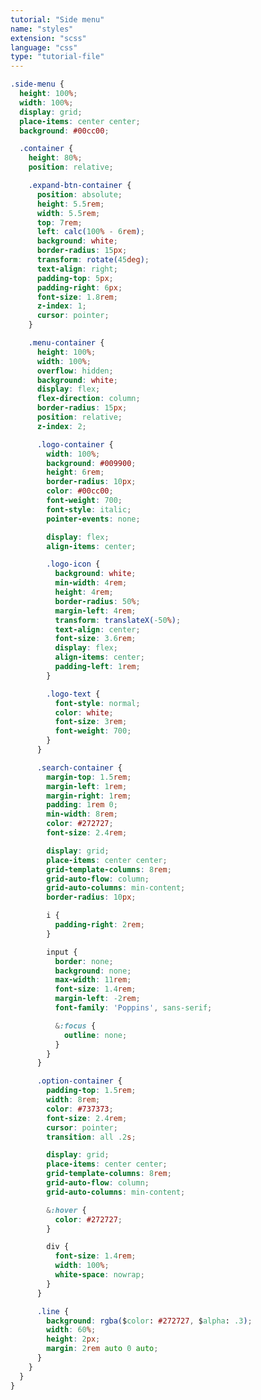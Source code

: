 ```yaml
---
tutorial: "Side menu"
name: "styles"
extension: "scss"
language: "css"
type: "tutorial-file"
---
```


```css
.side-menu {
  height: 100%;
  width: 100%;
  display: grid;
  place-items: center center;
  background: #00cc00;

  .container { 
    height: 80%;
    position: relative;

    .expand-btn-container {
      position: absolute;
      height: 5.5rem;
      width: 5.5rem;
      top: 7rem;
      left: calc(100% - 6rem);
      background: white;
      border-radius: 15px;
      transform: rotate(45deg);
      text-align: right;
      padding-top: 5px;
      padding-right: 6px;
      font-size: 1.8rem;
      z-index: 1;
      cursor: pointer;
    }

    .menu-container {
      height: 100%;
      width: 100%; 
      overflow: hidden;
      background: white;
      display: flex;
      flex-direction: column;
      border-radius: 15px;
      position: relative;
      z-index: 2;

      .logo-container {
        width: 100%;
        background: #009900;
        height: 6rem;
        border-radius: 10px;
        color: #00cc00;
        font-weight: 700;
        font-style: italic;
        pointer-events: none;

        display: flex;
        align-items: center;

        .logo-icon {
          background: white;
          min-width: 4rem;
          height: 4rem;
          border-radius: 50%;
          margin-left: 4rem;
          transform: translateX(-50%);
          text-align: center;
          font-size: 3.6rem;
          display: flex;
          align-items: center;
          padding-left: 1rem;
        }

        .logo-text {
          font-style: normal;
          color: white;
          font-size: 3rem;
          font-weight: 700;
        }
      }

      .search-container {
        margin-top: 1.5rem;
        margin-left: 1rem;
        margin-right: 1rem;
        padding: 1rem 0;
        min-width: 8rem;
        color: #272727;
        font-size: 2.4rem;

        display: grid;
        place-items: center center;
        grid-template-columns: 8rem;
        grid-auto-flow: column;
        grid-auto-columns: min-content;
        border-radius: 10px;

        i {
          padding-right: 2rem;
        }

        input {
          border: none;
          background: none;
          max-width: 11rem;
          font-size: 1.4rem;
          margin-left: -2rem;
          font-family: 'Poppins', sans-serif;

          &:focus {
            outline: none;
          }
        }
      }

      .option-container {
        padding-top: 1.5rem;
        width: 8rem;
        color: #737373;
        font-size: 2.4rem;
        cursor: pointer;
        transition: all .2s;

        display: grid;
        place-items: center center;
        grid-template-columns: 8rem;
        grid-auto-flow: column;
        grid-auto-columns: min-content;

        &:hover {
          color: #272727;
        }

        div {
          font-size: 1.4rem;
          width: 100%;
          white-space: nowrap;
        }
      }

      .line {
        background: rgba($color: #272727, $alpha: .3);
        width: 60%;
        height: 2px;
        margin: 2rem auto 0 auto;
      }
    }
  }
}
```